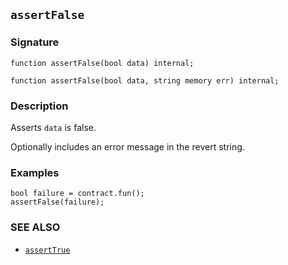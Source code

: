 ## `assertFalse`

### Signature

```solidity
function assertFalse(bool data) internal;
```

```solidity
function assertFalse(bool data, string memory err) internal;
```

### Description

Asserts `data` is false.

Optionally includes an error message in the revert string.

### Examples

```solidity
bool failure = contract.fun();
assertFalse(failure);
```

### SEE ALSO

- [`assertTrue`](/reference/forge-std/assertTrue.mdx)
